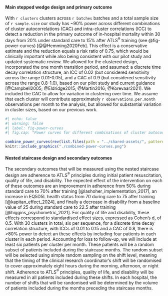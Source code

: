 #### Main stepped wedge design and primary outcome

With `r clusters` clusters across `r batches` batches and a total sample size of `r sample.size` our study has ~90% power across different combinations of cluster autocorrelations (CAC) and intra-cluster correlations (ICC) to detect a reduction in the primary outcome of in-hospital mortality within 30 days from 20% under standard care to 15% after ATLS^®^ training (see @fig-power-curves) [@@Hemming2020Feb]. This effect is a conservative estimate and the reduction equals a risk ratio of 0.75, which would be clinically important while also being consistent with our pilot study and updated systematic review. We allowed for the clustered design, incorporated the one month transition period, and assumed: a discrete time decay correlation structure, an ICC of 0.02 (but considered sensitivity across the range 0.01-0.05), and a CAC of 0.9 (but considered sensitivity across the range 0.8-1.0), based on our pilot study and current guidance [@Campbell2005; @Eldridge2015; @Martin2016; @Korevaar2021]. We included the CAC to allow for variation in clustering over time. We assume that each cluster will contribute approximately `r observations.per.month` observations per month to the analysis, but allowed for substantial variation in cluster sizes, based on our previous work. 

```r
#| echo: false
#| warning: false
#| label: fig-power-curves
#| fig.cap: "Power curves for different combinations of cluster autocorrelations (CAC) and intra-cluster correlations (ICC). **A)** Shows power curves assuming a reduction in the primary outcome of in-hospital mortality within 30 days from 20% under standard care to 15% after ATLS^®^ training. **B)** Shows power curves assuming a reduction in the primary outcome from 10% under standard care to 7.5% after ATLS^®^ training. Under this scenario, we would need to increase the sample size per month to around 30 observations to achieve 90% powere under most combinations of CAC and ICC."

combine_power_curves(rev(list.files(path = "../shared-assets/", pattern = "curvedata", full.names = TRUE)), device = "png")
knitr::include_graphics("./combined-power-curves.png")
```

#### Nested staircase design and secondary outcomes

The secondary outcomes that will be measured using the nested staircase design are adherence to ATLS^®^ principles during initial patient resuscitation, quality of life, and disability. The expected effect of the intervention on each of these outcomes are an improvement in adherence from 50% during standard care to 70% after training [@lashoher_implementation_2017], an increase in EQ5D5L health status from 70 during care to 75 after training [@kapitan_effect_2024], and finally a decrease in disability from a baseline value of 25 during standard care to 22.5 after training [@higgins_psychometric_2021]. For quality of life and disability, these effects correspond to standardised effect sizes, expressed as Cohen's d, of 0.5. With 30 clusters in total, six per sequence, for a discrete time decay correlation structure, with ICCs of 0.01 to 0.15 and a CAC of 0.8, there is >80% power to detect an these effects by including four patients in each cluster in each period. Accounting for loss to follow-up, we will include at least six patients per cluster per month. These patients will be a random subset of patients included during the staircase months. The random subset will be selected using simple random sampling on the shift level, meaning that the timing of the clinical research coordinator's shift will be randomised to cover approximately eight hours during the morning, afternoon, or night shift. Adherence to ATLS^®^ principles, quality of life, and disability will be measured in all patients included during these shifts. In each hospital, the number of shifts that will be randomised will be determined by the volume of patients included during the months preceding the staircase months. 

